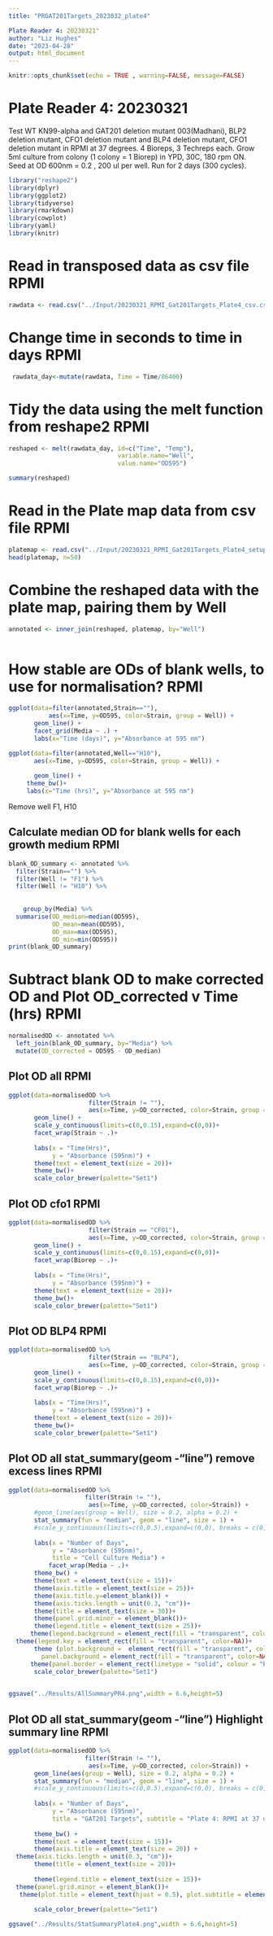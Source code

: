 ```yaml
---
title: "PRGAT201Targets_2023032_plate4"

Plate Reader 4: 20230321"
author: "Liz Hughes"
date: "2023-04-28"
output: html_document
---
```


```r
knitr::opts_chunk$set(echo = TRUE , warning=FALSE, message=FALSE)
```

# Plate Reader 4: 20230321
Test WT KN99-alpha and GAT201 deletion mutant 003(Madhani), BLP2 deletion mutant, CFO1 deletion mutant and BLP4 deletion mutant, CFO1 deletion mutant in RPMI at 37 degrees.
4 Bioreps, 3 Techreps each.
Grow 5ml culture from colony (1 colony = 1 Biorep) in YPD, 30C, 180 rpm ON.
Seed at OD 600nm = 0.2 , 200 ul per well.
Run for 2 days (300 cycles).


```r

library("reshape2")
library(dplyr)
library(ggplot2)
library(tidyverse)
library(rmarkdown)
library(cowplot)
library(yaml)
library(knitr)
```

# Read in transposed data as csv file RPMI

```r

rawdata <- read.csv("../Input/20230321_RPMI_Gat201Targets_Plate4_csv.csv")

```

# Change time in seconds to time in days RPMI

```r

 rawdata_day<-mutate(rawdata, Time = Time/86400)

```

# Tidy the data using the melt function from reshape2 RPMI

```r

reshaped <- melt(rawdata_day, id=c("Time", "Temp"), 
                              variable.name="Well",
                              value.name="OD595")

summary(reshaped)
```

# Read in the Plate map data from csv file RPMI

```r

platemap <- read.csv("../Input/20230321_RPMI_Gat201Targets_Plate4_setup.csv")
head(platemap, n=50)


```

# Combine the reshaped data with the plate map, pairing them by Well 

```r

annotated <- inner_join(reshaped, platemap, by="Well")
 
```

# How stable are ODs of blank wells, to use for normalisation? RPMI

```r

ggplot(data=filter(annotated,Strain==""),
           aes(x=Time, y=OD595, color=Strain, group = Well)) + 
       geom_line() + 
       facet_grid(Media ~ .) +
       labs(x="Time (days)", y="Absorbance at 595 nm")
```


```r

ggplot(data=filter(annotated,Well=="H10"), 
       aes(x=Time, y=OD595, color=Strain, group = Well)) + 
 
       geom_line() + 
     theme_bw()+
     labs(x="Time (hrs)", y="Absorbance at 595 nm")

```


Remove well F1, H10

## Calculate median OD for blank wells for each growth medium RPMI


```r

blank_OD_summary <- annotated %>%
  filter(Strain=="") %>%
  filter(Well != "F1") %>%
  filter(Well != "H10") %>%
  
  
    group_by(Media) %>%
  summarise(OD_median=median(OD595),
            OD_mean=mean(OD595),
            OD_max=max(OD595),
            OD_min=min(OD595))
print(blank_OD_summary)
```

# Subtract blank OD to make corrected OD and Plot OD_corrected v Time (hrs) RPMI

```r

normalisedOD <- annotated %>%
  left_join(blank_OD_summary, by="Media") %>%
  mutate(OD_corrected = OD595 - OD_median)

```

## Plot OD all RPMI

```r

ggplot(data=normalisedOD %>%
                      filter(Strain != ""), 
                      aes(x=Time, y=OD_corrected, color=Strain, group = Well)) + 
       geom_line() + 
       scale_y_continuous(limits=c(0,0.15),expand=c(0,0))+
       facet_wrap(Strain ~ .)+
  
       labs(x = "Time(Hrs)",
            y = "Absorbance (595nm)") +
       theme(text = element_text(size = 20))+
       theme_bw()+
       scale_color_brewer(palette="Set1")
```

## Plot OD cfo1 RPMI

```r

ggplot(data=normalisedOD %>%
                      filter(Strain == "CFO1"), 
                      aes(x=Time, y=OD_corrected, color=Strain, group = Well)) + 
       geom_line() + 
       scale_y_continuous(limits=c(0,0.15),expand=c(0,0))+
       facet_wrap(Biorep ~ .)+
  
       labs(x = "Time(Hrs)",
            y = "Absorbance (595nm)") +
       theme(text = element_text(size = 20))+
       theme_bw()+
       scale_color_brewer(palette="Set1")
```
## Plot OD BLP4 RPMI

```r

ggplot(data=normalisedOD %>%
                      filter(Strain == "BLP4"), 
                      aes(x=Time, y=OD_corrected, color=Strain, group = Well)) + 
       geom_line() + 
       scale_y_continuous(limits=c(0,0.15),expand=c(0,0))+
       facet_wrap(Biorep ~ .)+
  
       labs(x = "Time(Hrs)",
            y = "Absorbance (595nm)") +
       theme(text = element_text(size = 20))+
       theme_bw()+
       scale_color_brewer(palette="Set1")
```


## Plot OD all stat_summary(geom -"line") remove excess lines RPMI

```r

ggplot(data=normalisedOD %>%
                     filter(Strain != ""), 
                      aes(x=Time, y=OD_corrected, color=Strain)) + 
       #geom_line(aes(group = Well), size = 0.2, alpha = 0.2) + 
       stat_summary(fun = "median", geom = "line", size = 1) +
       #scale_y_continuous(limits=c(0,0.5),expand=c(0,0), breaks = c(0, 0.05, 0.1)) +
  
       labs(x = "Number of Days",
            y = "Absorbance (595nm)",
            title = "Cell Culture Media") +
           facet_wrap(Media ~ .)+
       theme_bw() +
       theme(text = element_text(size = 15))+
       theme(axis.title = element_text(size = 25))+
       theme(axis.title.y=element_blank()) +
       theme(axis.ticks.length = unit(0.3, "cm"))+
       theme(title = element_text(size = 30))+
       theme(panel.grid.minor = element_blank())+
       theme(legend.title = element_text(size = 25))+
      theme(legend.background = element_rect(fill = "transparent", color=NA))+
  theme(legend.key = element_rect(fill = "transparent", color=NA))+
       theme (plot.background =  element_rect(fill = "transparent", color=NA), 
         panel.background = element_rect(fill = "transparent", color=NA),)+
      theme(panel.border = element_rect(linetype = "solid", colour = "black", size = 2))+
       scale_color_brewer(palette="Set1")
       
```


```r

ggsave("../Results/AllSummaryPR4.png",width = 6.6,height=5)
```


## Plot OD all stat_summary(geom -"line") Highlight summary line RPMI

```r

ggplot(data=normalisedOD %>%
                     filter(Strain != ""), 
                      aes(x=Time, y=OD_corrected, color=Strain)) + 
       geom_line(aes(group = Well), size = 0.2, alpha = 0.2) + 
       stat_summary(fun = "median", geom = "line", size = 1) +
       #scale_y_continuous(limits=c(0,0.5),expand=c(0,0), breaks = c(0, 0.05, 0.1)) +
   
       labs(x = "Number of Days",
            y = "Absorbance (595nm)",
            title = "GAT201 Targets", subtitle = "Plate 4: RPMI at 37 degrees") +
 
       theme_bw() +
       theme(text = element_text(size = 15))+
       theme(axis.title = element_text(size = 20)) +
  theme(axis.ticks.length = unit(0.3, "cm"))+
       theme(title = element_text(size = 20))+
    
       theme(legend.title = element_text(size = 15))+
  theme(panel.grid.minor = element_blank())+
   theme(plot.title = element_text(hjust = 0.5), plot.subtitle = element_text(hjust = 0.5) )+
  
       scale_color_brewer(palette="Set1")
```

```r

ggsave("../Results/StatSummaryPlate4.png",width = 6.6,height=5)
```

